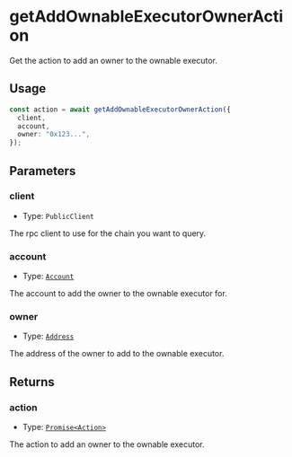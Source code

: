 # getAddOwnableExecutorOwnerAction

Get the action to add an owner to the ownable executor.

## Usage

```typescript copy
const action = await getAddOwnableExecutorOwnerAction({
  client,
  account,
  owner: "0x123...",
});
```

## Parameters

### client

- Type: `PublicClient`

The rpc client to use for the chain you want to query.

### account

- Type: [`Account`](/module-sdk/glossary/types#account)

The account to add the owner to the ownable executor for.

### owner

- Type: [`Address`](https://viem.sh/docs/glossary/types#address)

The address of the owner to add to the ownable executor.

## Returns

### action

- Type: [`Promise<Action>`](/module-sdk/glossary/types#action)

The action to add an owner to the ownable executor.
